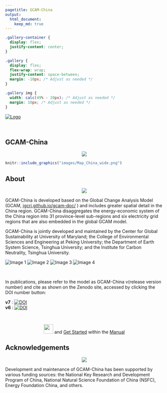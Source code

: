 ```yaml
---
pagetitle: GCAM-China
output:
  html_document:
    keep_md: true
---
```


```css
.gallery-container {
  display: flex;
  justify-content: center;
}

.gallery {
  display: flex;
  flex-wrap: wrap;
  justify-content: space-between;
  margin: -10px; /* Adjust as needed */
}

.gallery img {
  width: calc(49% - 20px); /* Adjust as needed */
  margin: 10px; /* Adjust as needed */
}
```

<a target="_blank" rel="noopener noreferrer" href="https://cgs.umd.edu/" class="header_logo">
  <img src="images/cgs-logo_0.png" alt="Logo" class="logo">
</a>

<br>

<!-------------------------->
<!-------------------------->
## **GCAM-China**
<!-------------------------->
<!-------------------------->
<p align="center"> <img src="images/divider.png"></p>

<a href = "metarepo.html">
```r
knitr::include_graphics("images/Map_China_wide.png")
```

</a>


## About
<p align="center"> <img src="images/divider.png"></p>

<p>
GCAM-China is developed based on the Global Change Analysis Model (GCAM, 
<a target="_blank" rel="noopener noreferrer" href="https://jgcri.github.io/gcam-doc/"> jgcri.github.io/gcam-doc/</a>
) and includes greater spatial detail in the China region. GCAM-China disaggregates the energy-economic system of the China region into 31 province-level sub-regions and six electricity grid regions that are also embedded in the global GCAM model. 

GCAM-China is jointly developed and maintained by the Center for Global Sustainability at University of Maryland; the College of Environmental Sciences and Engineering at Peking University; the Department of Earth System Science, Tsinghua University; and the Institute for Carbon Neutrality, Tsinghua University.
</p>


<div class="gallery">
  <img src="images/cgs-logo_wide2.png" alt="Image 1">
  <img src="images/PKU logo green.png" alt="Image 2">
  <img src="images/thu_dess_logo.png" alt="Image 3">
  <img src="images/thu_icn_logo.png" alt="Image 4">
</div>

<br>

In publications, please refer to the model as GCAM-China v(release version number) and cite as shown on the Zenodo site, accessed by clicking the DOI number button: \

| **v7** : <a target="_blank" rel="noopener noreferrer" href="https://doi.org/10.5281/zenodo.15098771"><img src="https://zenodo.org/badge/DOI/10.5281/zenodo.15098771.svg" alt="DOI"></a>

| **v6** : <a target="_blank" rel="noopener noreferrer" href="https://doi.org/10.5281/zenodo.10819115"><img src="https://zenodo.org/badge/DOI/10.5281/zenodo.10819115.svg" alt="DOI"></a>

<br>

<!-- **Developers**: Yang Liu (affiliation), Yang Ou (affiliation), Andy Miller (affiliation), Jay Fuhrman (affiliation) -->

<!-- # Requested Citations -->

<!-- Please cite as GCAM-China-(release version number) as shown in: https://umd-cgs.github.io/metarepo_gcam-china/metarepo.html#Citation  -->

<p style="text-align:center;"><a href="https://github.com/umd-cgs/gcam-china/releases" target="_blank"><img src="images/molumen_download_button_1.svg" height="30"/></a> and [Get Started](metarepo.html#Get_Started) within the [Manual](metarepo.html)</p>
</a>



## Acknowledgements
<p align="center"> <img src="images/divider.png"></p>

Development and maintenance of GCAM-China has been supported by various funding sources: the National Key Research and Development Program of China, National Natural Science Foundation of China (NSFC),  Energy Foundation China, and others. 



